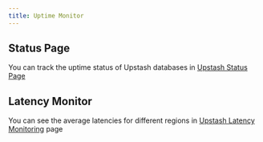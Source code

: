 ```yaml
---
title: Uptime Monitor
---
```


## Status Page 
You can track the uptime status of Upstash databases in [Upstash Status Page](https://status.upstash.com)

## Latency Monitor
You can see the average latencies for different regions in [Upstash Latency Monitoring](https://latency.upstash.com) page

